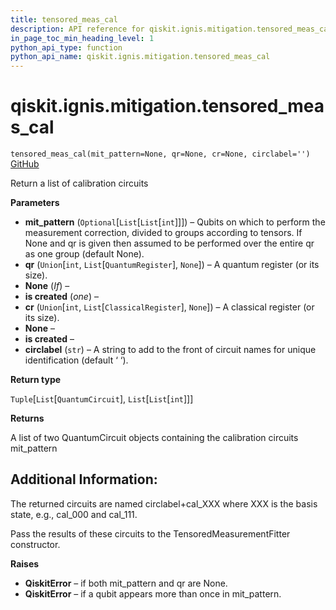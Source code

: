 ```yaml
---
title: tensored_meas_cal
description: API reference for qiskit.ignis.mitigation.tensored_meas_cal
in_page_toc_min_heading_level: 1
python_api_type: function
python_api_name: qiskit.ignis.mitigation.tensored_meas_cal
---
```


# qiskit.ignis.mitigation.tensored\_meas\_cal

<span id="qiskit.ignis.mitigation.tensored_meas_cal" />

`tensored_meas_cal(mit_pattern=None, qr=None, cr=None, circlabel='')` [GitHub](https://github.com/qiskit-community/qiskit-ignis/tree/stable/0.7/qiskit/ignis/mitigation/measurement/circuits.py "view source code")

Return a list of calibration circuits

**Parameters**

*   **mit\_pattern** (`Optional`\[`List`\[`List`\[`int`]]]) – Qubits on which to perform the measurement correction, divided to groups according to tensors. If None and qr is given then assumed to be performed over the entire qr as one group (default None).
*   **qr** (`Union`\[`int`, `List`\[`QuantumRegister`], `None`]) – A quantum register (or its size).
*   **None** (*If*) –
*   **is created** (*one*) –
*   **cr** (`Union`\[`int`, `List`\[`ClassicalRegister`], `None`]) – A classical register (or its size).
*   **None** –
*   **is created** –
*   **circlabel** (`str`) – A string to add to the front of circuit names for unique identification (default ‘ ‘).

**Return type**

`Tuple`\[`List`\[`QuantumCircuit`], `List`\[`List`\[`int`]]]

**Returns**

A list of two QuantumCircuit objects containing the calibration circuits mit\_pattern

## Additional Information:

The returned circuits are named circlabel+cal\_XXX where XXX is the basis state, e.g., cal\_000 and cal\_111.

Pass the results of these circuits to the TensoredMeasurementFitter constructor.

**Raises**

*   **QiskitError** – if both mit\_pattern and qr are None.
*   **QiskitError** – if a qubit appears more than once in mit\_pattern.

